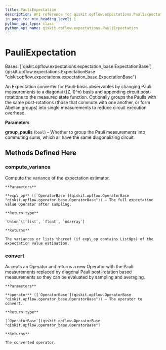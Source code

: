 ```yaml
---
title: PauliExpectation
description: API reference for qiskit.opflow.expectations.PauliExpectation
in_page_toc_min_heading_level: 1
python_api_type: class
python_api_name: qiskit.opflow.expectations.PauliExpectation
---
```


# PauliExpectation

<Class id="qiskit.opflow.expectations.PauliExpectation" isDedicatedPage={true} github="https://github.com/qiskit/qiskit/tree/stable/0.22/qiskit/opflow/expectations/pauli_expectation.py" signature="PauliExpectation(group_paulis=True)" modifiers="class">
  Bases: [`qiskit.opflow.expectations.expectation_base.ExpectationBase`](qiskit.opflow.expectations.ExpectationBase "qiskit.opflow.expectations.expectation_base.ExpectationBase")

  An Expectation converter for Pauli-basis observables by changing Pauli measurements to a diagonal (\{Z, I}^n) basis and appending circuit post-rotations to the measured state function. Optionally groups the Paulis with the same post-rotations (those that commute with one another, or form Abelian groups) into single measurements to reduce circuit execution overhead.

  **Parameters**

  **group\_paulis** (`bool`) – Whether to group the Pauli measurements into commuting sums, which all have the same diagonalizing circuit.

  ## Methods Defined Here

  <span id="qiskit-opflow-expectations-pauliexpectation-compute-variance" />

  ### compute\_variance

  <Function id="qiskit.opflow.expectations.PauliExpectation.compute_variance" signature="PauliExpectation.compute_variance(exp_op)">
    Compute the variance of the expectation estimator.

    **Parameters**

    **exp\_op** ([`OperatorBase`](qiskit.opflow.OperatorBase "qiskit.opflow.operator_base.OperatorBase")) – The full expectation value Operator after sampling.

    **Return type**

    `Union`\[`list`, `float`, `ndarray`]

    **Returns**

    The variances or lists thereof (if exp\_op contains ListOps) of the expectation value estimation.
  </Function>

  <span id="qiskit-opflow-expectations-pauliexpectation-convert" />

  ### convert

  <Function id="qiskit.opflow.expectations.PauliExpectation.convert" signature="PauliExpectation.convert(operator)">
    Accepts an Operator and returns a new Operator with the Pauli measurements replaced by diagonal Pauli post-rotation based measurements so they can be evaluated by sampling and averaging.

    **Parameters**

    **operator** ([`OperatorBase`](qiskit.opflow.OperatorBase "qiskit.opflow.operator_base.OperatorBase")) – The operator to convert.

    **Return type**

    [`OperatorBase`](qiskit.opflow.OperatorBase "qiskit.opflow.operator_base.OperatorBase")

    **Returns**

    The converted operator.
  </Function>
</Class>

